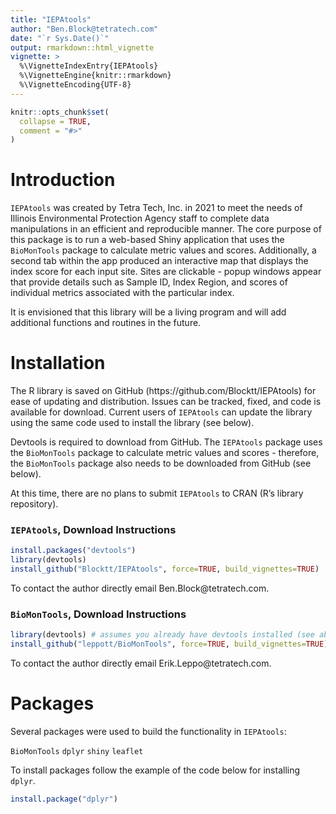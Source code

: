 ```yaml
---
title: "IEPAtools"
author: "Ben.Block@tetratech.com"
date: "`r Sys.Date()`"
output: rmarkdown::html_vignette
vignette: >
  %\VignetteIndexEntry{IEPAtools}
  %\VignetteEngine{knitr::rmarkdown}
  %\VignetteEncoding{UTF-8}
---
```


```r
knitr::opts_chunk$set(
  collapse = TRUE,
  comment = "#>"
)
```

# Introduction
`IEPAtools` was created by Tetra Tech, Inc. in 2021 to meet the needs of Illinois Environmental Protection Agency staff to complete data manipulations in an efficient and reproducible manner. The core purpose of this package is to run a web-based Shiny application that uses the `BioMonTools` package to calculate metric values and scores. Additionally, a second tab within the app produced an interactive map that displays the index score for each input site. Sites are clickable - popup windows appear that provide details such as Sample ID, Index Region, and scores of individual metrics associated with the particular index. 

It is envisioned that this library will be a living program and will add additional functions and routines in the future.

# Installation
The R library is saved on GitHub (https://github.com/Blocktt/IEPAtools) for ease of updating and distribution.  Issues can be tracked, fixed, and code is available for download.  Current users of `IEPAtools` can update the library using the same code used to install the library (see below).  

Devtools is required to download from GitHub. The `IEPAtools` package uses the `BioMonTools` package to calculate metric values and scores - therefore, the `BioMonTools` package also needs to be downloaded from GitHub (see below).

At this time, there are no plans to submit `IEPAtools` to CRAN (R's library repository).

### `IEPAtools`, Download Instructions

```r
install.packages("devtools")
library(devtools)
install_github("Blocktt/IEPAtools", force=TRUE, build_vignettes=TRUE)
```

To contact the author directly email Ben.Block@tetratech.com.

### `BioMonTools`, Download Instructions

```r
library(devtools) # assumes you already have devtools installed (see above)
install_github("leppott/BioMonTools", force=TRUE, build_vignettes=TRUE)
```

To contact the author directly email Erik.Leppo@tetratech.com.

# Packages
Several packages were used to build the functionality in `IEPAtools`:

`BioMonTools` 
`dplyr`
`shiny`
`leaflet`

To install packages follow the example of the code below for installing `dplyr`.

```r
install.package("dplyr")
```

